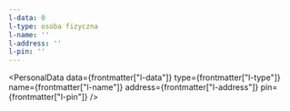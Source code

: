 ```yaml
---
l-data: 0
l-type: osoba fizyczna
l-name: ''
l-address: ''
l-pin: ''
---
```



<PersonalData
  data={frontmatter["l-data"]}
  type={frontmatter["l-type"]}
  name={frontmatter["l-name"]}
  address={frontmatter["l-address"]}
  pin={frontmatter["l-pin"]}
/>
